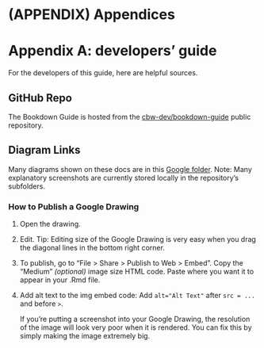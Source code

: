 # (APPENDIX) Appendices {-} 

# Appendix A: developers' guide {#dev-guide}

For the developers of this guide, here are helpful sources.

## GitHub Repo

The Bookdown Guide is hosted from the [cbw-dev/bookdown-guide](https://github.com/cbw-dev/bookdown-guide) public repository.

## Diagram Links

Many diagrams shown on these docs are in this [Google folder](https://drive.google.com/drive/folders/136sy6WIiSG3tBFVpHt8yQwLakB4TFJvn?usp=sharing). Note: Many explanatory screenshots are currently stored locally in the repository's subfolders.


### How to Publish a Google Drawing {#publish-google-draw}

1.  Open the drawing.
2.  Edit. Tip: Editing size of the Google Drawing is very easy when you drag the diagonal lines in the bottom right corner. 
3.  To publish, go to "File > Share > Publish to Web > Embed". Copy the "Medium" *(optional)* image size HTML code. Paste where you want it to appear in your .Rmd file.
4.  Add alt text to the img embed code: Add `alt="Alt Text"` after `src = ...` and before `>`. 

    :::: {.callout type="yellow" title="Tip" style="subtle"}
    
    If you're putting a screenshot into your Google Drawing, the resolution of the image will look very poor when     it is rendered. You can fix this by simply making the image extremely big.

    ::::
